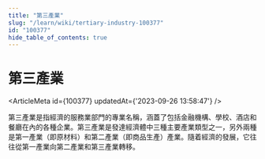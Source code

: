 ```yaml
---
title: "第三產業"
slug: "/learn/wiki/tertiary-industry-100377"
id: "100377"
hide_table_of_contents: true
---
```



# 第三產業

<ArticleMeta id={100377} updatedAt={'2023-09-26 13:58:47'} />
<div className='border-solid border-b border-t-0 my-4 border-[var(--ifm-color-gray-300)]' />

第三產業是指經濟的服務業部門的專業名稱，涵蓋了包括金融機構、學校、酒店和餐廳在內的各種企業。第三產業是發達經濟體中三種主要產業類型之一，另外兩種是第一產業（即原材料）和第二產業（即商品生產）產業。隨着經濟的發展，它往往從第一產業向第二產業和第三產業轉移。
